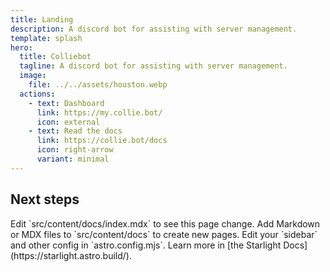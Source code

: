 ```yaml
---
title: Landing
description: A discord bot for assisting with server management.
template: splash
hero:
  title: Colliebot
  tagline: A discord bot for assisting with server management.
  image:
    file: ../../assets/houston.webp
  actions:
    - text: Dashboard
      link: https://my.collie.bot/
      icon: external
    - text: Read the docs
      link: https://collie.bot/docs
      icon: right-arrow
      variant: minimal
---
```



## Next steps

<CardGrid stagger>
	<Card title="Update content" icon="pencil">
		Edit `src/content/docs/index.mdx` to see this page change.
	</Card>
	<Card title="Add new content" icon="add-document">
		Add Markdown or MDX files to `src/content/docs` to create new pages.
	</Card>
	<Card title="Configure your site" icon="setting">
		Edit your `sidebar` and other config in `astro.config.mjs`.
	</Card>
	<Card title="Read the docs" icon="open-book">
		Learn more in [the Starlight Docs](https://starlight.astro.build/).
	</Card>
</CardGrid>
